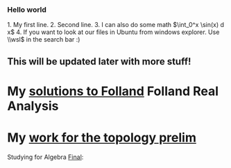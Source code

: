 === Hello world ===
1. My first line.
2. Second line.
3. I can also do some math $\int_0^x \sin(x) d x$
4. If you want to look at our files in Ubuntu from windows explorer. Use \\wsl$ in the search bar :)
{{file: C:\Users\maguc\Download\Hiroshi Nagai.png}}
== This will be updated later with more stuff! ==

= My [[solutions to Folland]]  Folland Real Analysis =

= My [[work for the topology prelim]] =

Studying for Algebra [[Final]]:

